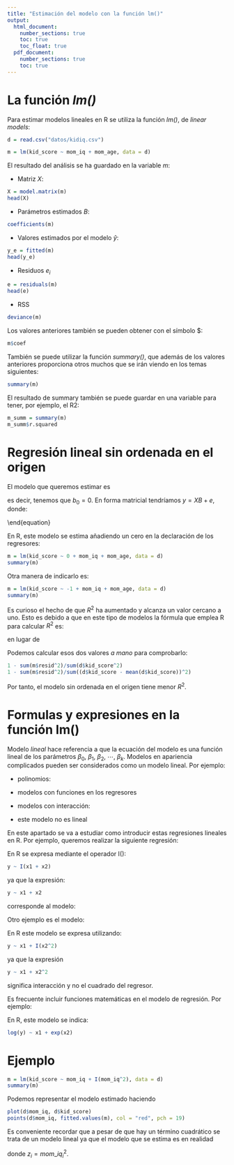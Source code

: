 ```yaml
---
title: "Estimación del modelo con la función lm()"
output: 
  html_document:
    number_sections: true
    toc: true
    toc_float: true
  pdf_document:
    number_sections: true
    toc: true
---
```



# La función *lm()*

Para estimar modelos lineales en R se utiliza la función *lm()*, de *linear models*:

```r
d = read.csv("datos/kidiq.csv")
```

```r
m = lm(kid_score ~ mom_iq + mom_age, data = d)
```

El resultado del análisis se ha guardado en la variable *m*:

- Matriz $X$:

```r
X = model.matrix(m)
head(X)
```

- Parámetros estimados $B$:

```r
coefficients(m)
```

- Valores estimados por el modelo $\hat y$:

```r
y_e = fitted(m)
head(y_e)
```

- Residuos $e_i$

```r
e = residuals(m)
head(e)
```

- RSS

```r
deviance(m)
```

Los valores anteriores también se pueden obtener con el símbolo $:

```r
m$coef
```

También se puede utilizar la función *summary()*, que además de los valores anteriores proporciona otros muchos que se irán viendo en los temas siguientes:

```r
summary(m)
```

El resultado de summary también se puede guardar en una variable para tener, por ejemplo, el R2:

```r
m_summ = summary(m)
m_summ$r.squared
```

# Regresión lineal sin ordenada en el origen

El modelo que queremos estimar es

\begin{equation}
y_i = b_1 x_{1i} + b_2 x_{2i} + b_3 x_{3i} + e_i, \ i = 1,2,\cdots,n
\end{equation}

es decir, tenemos que $b_0 = 0$. En forma matricial tendríamos $y = X B + e$, donde:

\begin{equation}
X = 
\begin{bmatrix}
x_{11} & x_{21} & x_{31} \\
x_{12} & x_{22} & x_{32} \\
\cdots &\cdots & \cdots \\
x_{1n} & x_{2n} & x_{3n} \\
\end{bmatrix}
, \
B = 
\begin{bmatrix}
b_1 \\ b_2 \\ b_3
\end{bmatrix}
\end{equation}

En R, este modelo se estima añadiendo un cero en la declaración de los regresores:

```r
m = lm(kid_score ~ 0 + mom_iq + mom_age, data = d)
summary(m)
```

Otra manera de indicarlo es:

```r
m = lm(kid_score ~ -1 + mom_iq + mom_age, data = d)
summary(m)
```

Es curioso el hecho de que $R^2$ ha aumentado y alcanza un valor cercano a uno. Esto es debido a que en este tipo de modelos la fórmula que emplea R para calcular $R^2$ es:

\begin{equation}
R_0^2 = 1 - \frac{\sum (y_i - \hat y_i)^2}{\sum y_i^2}
\end{equation}

en lugar de

\begin{equation}
R^2 = 1 - \frac{\sum (y_i - \hat y_i)^2}{\sum (y_i - \bar y)^2}
\end{equation}

Podemos calcular esos dos valores *a mano* para comprobarlo:

```r
1 - sum(m$resid^2)/sum(d$kid_score^2)
1 - sum(m$resid^2)/sum((d$kid_score - mean(d$kid_score))^2)
```

Por tanto, el modelo sin ordenada en el origen tiene menor $R^2$.

# Formulas y expresiones en la función lm()

Modelo *lineal* hace referencia a que la ecuación del modelo es una función lineal de los parámetros $\beta_0$, $\beta_1$, $\beta_2$, $\cdots$, $\beta_k$. Modelos en apariencia complicados pueden ser considerados como un modelo lineal. Por ejemplo:

- polinomios:

\begin{equation}
y = b_0 + b_1 x + b_2 x^2 + e \Rightarrow y = b_0 + b_1 x_1 + b_2 x_2
\end{equation}

- modelos con funciones en los regresores

\begin{equation}
y = b_0 + b_1 x + b_2 log x + e \Rightarrow y = b_0 + b_1 x_1 + b_2 x_2
\end{equation}

- modelos con interacción:

\begin{equation}
y = b_0 + b_1 x_1 + b_2 x_2 + b_3 x_1 x_2 + e 
\end{equation}

- este modelo no es lineal

\begin{equation}
y = b_0 + b_1 x^{b_2} + e
\end{equation}

En este apartado se va a estudiar como introducir estas regresiones lineales en R. Por ejemplo, queremos realizar la siguiente regresión:

\begin{equation}
y_i = b_0 + b_1 (x_{1i} + x_{2i}) + e_i
\end{equation}

En R se expresa mediante el operador $\mathrm I()$:

```r
y ~ I(x1 + x2)
```

ya que la expresión:

```r
y ~ x1 + x2
```

corresponde al modelo:

\begin{equation}
y_i = b_0 + b_1 x_{1i} + b_2 x_{2i} + e_i
\end{equation}

Otro ejemplo es el modelo:

\begin{equation}
y_i = b_0 + b_1 x_{1i} + b_2 x_{1i}^2 + e_i
\end{equation}

En R este modelo se expresa utilizando:

```r
y ~ x1 + I(x2^2)
```

ya que la expresión

```r
y ~ x1 + x2^2
```

significa interacción y no el cuadrado del regresor.

Es frecuente incluir funciones matemáticas en el modelo de regresión. Por ejemplo:

\begin{equation}
\log(y_i) = b_0 + b_1 x_{1i} + b_2 e^{x_{2i}} + e_i
\end{equation}

En R, este modelo se indica:

```r
log(y) ~ x1 + exp(x2)
```

# Ejemplo


```r
m = lm(kid_score ~ mom_iq + I(mom_iq^2), data = d)
summary(m)
```

Podemos representar el modelo estimado haciendo

```r
plot(d$mom_iq, d$kid_score)
points(d$mom_iq, fitted.values(m), col = "red", pch = 19)
```

Es conveniente recordar que a pesar de que hay un término cuadrático se trata de un modelo lineal ya que el modelo que se estima es en realidad

\begin{equation}
kid\_score_i = b_0 + b_1 mom\_iq_i + b_2 z_i + e_i
\end{equation}

donde $z_i = mom\_iq_i^2$.
